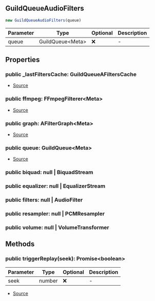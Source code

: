 ## GuildQueueAudioFilters

```typescript
new GuildQueueAudioFilters(queue)
```
| Parameter | Type | Optional | Description |
| ----------- | ----------- | ----------- | ----------- |
| queue | GuildQueue\<Meta> | ❌ | - |

## Properties
### public  _lastFiltersCache: GuildQueueAFiltersCache
- [Source](https://github.com/Androz2091/discord-player/blob/e7a50df/packages/discord-player/src/Structures/GuildQueue/GuildQueueAudioFilters.ts#L83)
### public  ffmpeg: FFmpegFilterer\<Meta>
- [Source](https://github.com/Androz2091/discord-player/blob/e7a50df/packages/discord-player/src/Structures/GuildQueue/GuildQueueAudioFilters.ts#L82)
### public  graph: AFilterGraph\<Meta>
- [Source](https://github.com/Androz2091/discord-player/blob/e7a50df/packages/discord-player/src/Structures/GuildQueue/GuildQueueAudioFilters.ts#L81)
### public  queue: GuildQueue\<Meta>
- [Source](https://github.com/Androz2091/discord-player/blob/e7a50df/packages/discord-player/src/Structures/GuildQueue/GuildQueueAudioFilters.ts#L90)
### public  biquad: null \| BiquadStream

### public  equalizer: null \| EqualizerStream

### public  filters: null \| AudioFilter

### public  resampler: null \| PCMResampler

### public  volume: null \| VolumeTransformer

## Methods
### public  triggerReplay(seek): Promise\<boolean>
| Parameter | Type | Optional | Description |
| ----------- | ----------- | ----------- | ----------- |
| seek | number | ❌ | - |


- [Source](https://github.com/Androz2091/discord-player/blob/e7a50df/packages/discord-player/src/Structures/GuildQueue/GuildQueueAudioFilters.ts#L116)